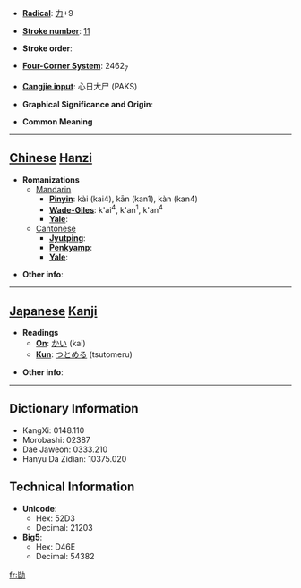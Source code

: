 * '''[[Wiktionary:Chinese radical index| Radical]]''': [[Wiktionary:Chinese radical index 力|力]]+9

* '''[[Wiktionary:Chinese total strokes index|Stroke number]]''': [[Wiktionary:Chinese total strokes index 11|11]]

* '''Stroke order''': 

* '''[[Wiktionary:Chinese four corner index|Four-Corner System]]''': 2462<sub>7</sub>

* '''[[Wiktionary:Chinese Cangjie index|Cangjie input]]''': 心日大尸 (PAKS)

* '''Graphical Significance and Origin''': 

* '''Common Meaning'''

----

== [[Chinese]] [[Hanzi]] ==

* '''Romanizations'''
** [[Mandarin]]
*** '''[[Pinyin]]''': kài (kai4), kān (kan1), kàn (kan4)
*** '''[[Wade-Giles]]''': k'ai<sup>4</sup>, k'an<sup>1</sup>, k'an<sup>4</sup>
*** '''[[Yale]]''': 
**[[Cantonese]]
***'''[[Jyutping]]''':
***'''[[Penkyamp]]''': 
***'''[[Yale]]''': 

* '''Other info''': 

----

== [[Japanese]] [[Kanji]] ==

* '''Readings'''
** '''[[On]]''': [[かい]] (kai)
** '''[[Kun]]''': [[つとめる]] (tsutomeru)

* '''Other info''':  

----

== Dictionary Information ==

* KangXi: 0148.110
* Morobashi: 02387
* Dae Jaweon: 0333.210
* Hanyu Da Zidian: 10375.020

== Technical Information ==

* '''Unicode''':
** Hex: 52D3
** Decimal: 21203
* '''Big5''':
** Hex: D46E
** Decimal: 54382

[[fr:勓]]